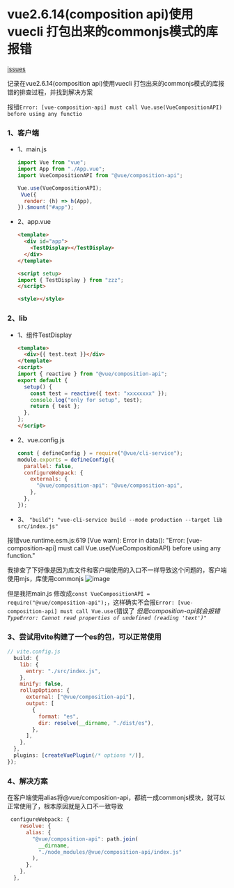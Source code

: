 
# vue2.6.14(composition api)使用vuecli 打包出来的commonjs模式的库报错

<div className="flex">
  <span>
    <Underline>
      <a href='https://github.com/vuejs/composition-api/issues/987'>
        <span>issues</span>
      </a>
    </Underline>
  </span>
</div>

记录在vue2.6.14(composition api)使用vuecli 打包出来的commonjs模式的库报错的排查过程，并找到解决方案


报错`Error: [vue-composition-api] must call Vue.use(VueCompositionAPI) before using any functio`
### 1、客户端
- 1、main.js

  ```js
  import Vue from "vue";
  import App from "./App.vue";
  import VueCompositionAPI from "@vue/composition-api";
  
  Vue.use(VueCompositionAPI);
   Vue({
    render: (h) => h(App),
  }).$mount("#app");
  
  ```
- 2、app.vue

  ```html
  <template>
    <div id="app">
      <TestDisplay></TestDisplay>
    </div>
  </template>
  
  <script setup>
  import { TestDisplay } from "zzz";
  </script>
  
  <style></style>
  ```
### 2、lib
- 1、组件TestDisplay 

  ```html
  <template>
    <div>{{ test.text }}</div>
  </template>
  <script>
  import { reactive } from "@vue/composition-api";
  export default {
    setup() {
      const test = reactive({ text: "xxxxxxxx" });
      console.log("only for setup", test);
      return { test };
    },
  };
  </script>
- 2、vue.config.js
  ```js
  const { defineConfig } = require("@vue/cli-service");
  module.exports = defineConfig({
    parallel: false,
    configureWebpack: {
      externals: {
        "@vue/composition-api": "@vue/composition-api",
      },
    },
  });
  
  ```
- 3、 `"build": "vue-cli-service build --mode production --target lib src/index.js"`


报错vue.runtime.esm.js:619  [Vue warn]: Error in data(): "Error: [vue-composition-api] must call Vue.use(VueCompositionAPI) before using any function."

我排查了下好像是因为库文件和客户端使用的入口不一样导致这个问题的，客户端使用mjs，库使用commonjs
![image](https://github.com/vuejs/composition-api/assets/40790268/f3e9a67e-7d59-4bc6-98c5-3b4c44d47c74)


但是我把main.js 修改成`const VueCompositionAPI = require("@vue/composition-api");`，这样确实不会报`Error: [vue-composition-api] must call Vue.use(`错误了
*但是composition-api就会报错`TypeError: Cannot read properties of undefined (reading 'text')"`*


### 3、尝试用vite构建了一个es的包，可以正常使用
```js
// vite.config.js
  build: {
    lib: {
      entry: "./src/index.js",
    },
    minify: false,
    rollupOptions: {
      external: ["@vue/composition-api"],
      output: [
        {
          format: "es",
          dir: resolve(__dirname, "./dist/es"),
        },
      ],
    },
  },
  plugins: [createVuePlugin(/* options */)],
});

```

### 4、解决方案
在客户端使用alias将@vue/composition-api，都统一成commonjs模块，就可以正常使用了，根本原因就是入口不一致导致
```js
 configureWebpack: {
    resolve: {
      alias: {
        "@vue/composition-api": path.join(
          __dirname,
          "./node_modules/@vue/composition-api/index.js"
        ),
      },
    },
  },
```